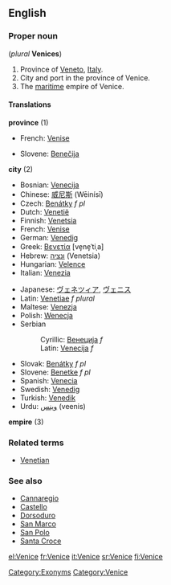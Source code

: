==English==
{{wikipedia}}

===Proper noun===
{{en-proper noun}} (''plural'' '''Venices''')

# Province of [[Veneto]], [[Italy]].
# City and port in the province of Venice.
# The [[maritime]] empire of Venice.

====Translations====
'''province''' (1)
{{top}}
*French: [[Venise]]
{{mid}}
*Slovene: [[Benečija]] {{f}}
{{bottom}}

'''city''' (2)
{{top}}
*Bosnian: [[Venecija]] {{f}}
*Chinese: [[威尼斯]] (Wēinísī)
*Czech: [[Benátky]] ''f pl''
*Dutch: [[Venetië]]
*Finnish: [[Venetsia]]
*French: [[Venise]]
*German: [[Venedig]] {{n}}
*Greek: [[Βενετία]] [ve̞ne̞ˈtiˌa] {{f}}
*Hebrew: [[ונציה]] (Venetsia)
*Hungarian: [[Velence]]
*Italian: [[Venezia]] {{f}}
{{mid}}
*Japanese: [[ヴェネツィア]], [[ヴェニス]]
*Latin: [[Venetiae]] ''f plural''
*Maltese: [[Venezja]]
*Polish: [[Wenecja]] {{f}}
*Serbian
*:Cyrillic: [[Венеција]] ''f''
*:Latin: [[Venecija#Serbian|Venecija]] ''f''
*Slovak: [[Benátky#Slovak|Benátky]] ''f pl''
*Slovene: [[Benetke]] ''f pl''
*Spanish: [[Venecia]]
*Swedish: [[Venedig]]
*Turkish: [[Venedik]]
*Urdu: [[وینس]] (veenis) {{m}}
{{bottom}}

'''empire''' (3)
{{top}}
{{mid}}
{{bottom}}

===Related terms===
*[[Venetian]]

===See also===
*[[Cannaregio]]
*[[Castello]]
*[[Dorsoduro]]
*[[San Marco]]
*[[San Polo]]
*[[Santa Croce]]

[[Category:Exonyms]]
[[Category:Venice]]

[[el:Venice]]
[[fr:Venice]]
[[it:Venice]]
[[sr:Venice]]
[[fi:Venice]]